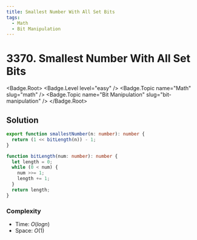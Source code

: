 ```yaml
---
title: Smallest Number With All Set Bits
tags:
  - Math
  - Bit Manipulation
---
```


# 3370. Smallest Number With All Set Bits

<Badge.Root>
  <Badge.Level level="easy" />
  <Badge.Topic name="Math" slug="math" />
  <Badge.Topic name="Bit Manipulation" slug="bit-manipulation" />
</Badge.Root>

## Solution

```typescript filename="solution.ts" copy
export function smallestNumber(n: number): number {
  return (1 << bitLength(n)) - 1;
}

function bitLength(num: number): number {
  let length = 0;
  while (0 < num) {
    num >>= 1;
    length += 1;
  }
  return length;
}
```

### Complexity

- Time: $O(logn)$
- Space: $O(1)$

<ProblemLink
  codingSite="leetcode"
  href="https://leetcode.com/problems/smallest-number-with-all-set-bits"
  title="Smallest Number With All Set Bits"
/>
